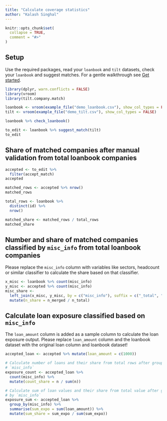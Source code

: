 ```yaml
---
title: "Calculate coverage statistics"
author: "Kalash Singhal"
---
```


```r
knitr::opts_chunk$set(
  collapse = TRUE,
  comment = "#>"
)
```

## Setup

Use the required packages, read your `loanbook` and `tilt` datasets, check your
`loanbook` and suggest matches. For a gentle walkthrough see [Get
started](https://2degreesinvesting.github.io/tilt.company.match/articles/tilt-company-match.html).

```r
library(dplyr, warn.conflicts = FALSE)
library(vroom)
library(tilt.company.match)

loanbook <- vroom(example_file("demo_loanbook.csv"), show_col_types = FALSE)
tilt <- vroom(example_file("demo_tilt.csv"), show_col_types = FALSE)

loanbook %>% check_loanbook()

to_edit <- loanbook %>% suggest_match(tilt)
to_edit
```

## Share of matched companies after manual validation from total loanbook companies

```r
accepted <- to_edit %>%
  filter(accept_match)
accepted

matched_rows <- accepted %>% nrow()
matched_rows

total_rows <- loanbook %>%
  distinct(id) %>%
  nrow()

matched_share <- matched_rows / total_rows
matched_share
```

## Number and share of matched companies classified by `misc_info` from total loanbook companies

Please replace the `misc_info` column with variables like sectors, headcount or
similar classifier to calculate the share based on that classifier.

```r
x_misc <- loanbook %>% count(misc_info)
y_misc <- accepted %>% count(misc_info)
misc_share <-
  left_join(x_misc, y_misc, by = c("misc_info"), suffix = c("_total", "_merged")) %>%
  mutate(n_share = n_merged / n_total)
```

## Calculate loan exposure classified based on `misc_info` 

The `loan_amount` column is added as a sample column to calculate the loan
exposure output. Please replace `loan_amount` column and the loanbook dataset
with the original loan column and loanbook dataset!

```r
accepted_loan <- accepted %>% mutate(loan_amount = c(1000))

# Calculate number of loans and their share from total rows after grouping by
# `misc_info`
exposure_count <- accepted_loan %>%
  count(misc_info) %>%
  mutate(count_share = n / sum(n))

# Calculate sum of loan values and their share from total value after grouping
# by `misc_info`
exposure_sum <- accepted_loan %>%
  group_by(misc_info) %>%
  summarise(sum_expo = sum(loan_amount)) %>%
  mutate(sum_share = sum_expo / sum(sum_expo))
```
